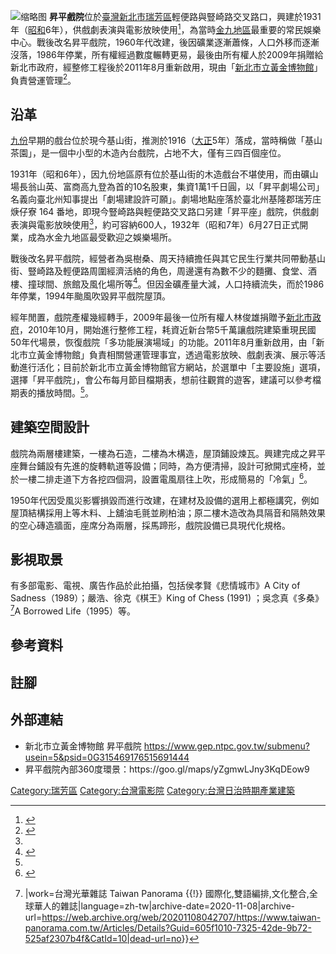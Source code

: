 [[File:TW_台灣_Taiwan_新北市_New_Taipei_瑞芳區_Ruifang_District_昇平戲院_Shengping_Theater_August_2019_SSG_19.jpg|缩略图]]
'''昇平戲院'''位於[[臺灣|臺灣]][[新北市|新北市]][[瑞芳區|瑞芳區]]輕便路與豎崎路交叉路口，興建於1931年（[[昭和|昭和]]6年），供戲劇表演與電影放映使用<ref name=":0">{{Cite journal|title=記憶的溫度：新北市昇平戲院與曼谷Nang Loeng電影院的活化再利用計畫博物館與文化|author=黃心蓉、邱馨儀|url=|journal=博物館與文化|issue=18|doi=|others=|year=2019|volume=|page=115-139|pmid=}}</ref>，為當時[[水金九|金九地區]]最重要的常民娛樂中心。戰後改名昇平戲院，1960年代改建，後因礦業逐漸蕭條，人口外移而逐漸沒落，1986年停業，所有權經過數度輾轉更易，最後由所有權人於2009年捐贈給新北市政府，經整修工程後於2011年8月重新啟用，現由「[[新北市立黃金博物館|新北市立黃金博物館]]」負責營運管理<ref name=":1">{{Cite journal|title=九份昇平戲院 重現古早風華|author=賴宛琳|url=https://www.watchinese.com/article/2012/4555?page=show&device=desktop|journal=看雜誌|issue=120|doi=|others=|year=2012|volume=|page=|pmid=|access-date=2020-10-31|archive-date=2020-11-05|archive-url=https://web.archive.org/web/20201105214020/https://www.watchinese.com/article/2012/4555?page=show&device=desktop|dead-url=no}}</ref>。

== 沿革 ==
[[九份|九份]]早期的戲台位於現今基山街，推測於1916（[[大正|大正]]5年）落成，當時稱做「基山茶園」，是一個中小型的木造內台戲院，占地不大，僅有三四百個座位。{{NoteTag|〈女劇好況〉，《臺灣日日新報》，1916年7月24日。}}

1931年（昭和6年），因九份地區原有位於基山街的木造戲台不堪使用，而由礦山場長翁山英、富商高九登為首的10名股東，集資1萬1千日圓，以「昇平劇場公司」名義向臺北州知事提出「劇場建設許可願」。劇場地點座落於臺北州基隆郡瑞芳庄焿仔寮 164 番地，即現今豎崎路與輕便路交叉路口另建「昇平座」戲院，供戲劇表演與電影放映使用<ref name=":0" />，約可容納600人，1932年（昭和7年）6月27日正式開業，成為水金九地區最受歡迎之娛樂場所。

戰後改名昇平戲院，經營者為吳樹桑、周天持續擔任與其它民生行業共同帶動基山街、豎崎路及輕便路周圍經濟活絡的角色，周邊還有為數不少的麵攤、食堂、酒樓、撞球間、旅館及風化場所等<ref>{{Cite book|edition=初版|chapter=|url=https://www.worldcat.org/oclc/813621592|publisher=行政院文化建設委員會|date=|location=臺北市|isbn=957-8989-62-8|oclc=813621592|last=張瓈文|last2=|title=九份口述歷史與解說資料彙編|first=|year=1994|pages=}}</ref>。但因金礦產量大減，人口持續流失，而於1986年停業，1994年颱風吹毀昇平戲院屋頂。

經年閒置，戲院產權幾經轉手，2009年最後一位所有權人林俊雄捐贈予[[新北市政府|新北市政府]]，2010年10月，開始進行整修工程，耗資近新台幣5千萬讓戲院建築重現民國50年代場景，恢復戲院「多功能展演場域」的功能。2011年8月重新啟用，由「新北市立黃金博物館」負責相關營運管理事宜，透過電影放映、戲劇表演、展示等活動進行活化；目前於新北市立黃金博物館官方網站，於選單中「主要設施」選項，選擇「昇平戲院」，會公布每月節目檔期表，想前往觀賞的遊客，建議可以參考檔期表的播放時間。<ref name=":1" />。

== 建築空間設計 ==
戲院為兩層樓建築，一樓為石造，二樓為木構造，屋頂鋪設煉瓦。興建完成之昇平座舞台鋪設有先進的旋轉軌道等設備；同時，為方便清掃，設計可掀開式座椅，並於一樓二排走道下方各挖四個洞，設置電風扇往上吹，形成簡易的「冷氣」<ref>{{Cite web|title=文化部全國藝文活動資訊系統網 ─ 藝文活動查詢|url=http://event.moc.gov.tw/sp.asp?xdurl=ccEvent2013/ccEvent_cp.asp&cuItem=2175085&ctNode=676&mp=1|accessdate=2020-10-31|work=event.moc.gov.tw|archive-date=2020-11-04|archive-url=https://web.archive.org/web/20201104031337/http://event.moc.gov.tw/sp.asp?xdurl=ccEvent2013%2FccEvent_cp.asp&cuItem=2175085&ctNode=676&mp=1|dead-url=no}}</ref>。

1950年代因受風災影響損毀而進行改建，在建材及設備的選用上都極講究，例如屋頂結構採用上等木料、上舖油毛氈並刷柏油；原二樓木造改為具隔音和隔熱效果的空心磚造牆面，座席分為兩層，採馬蹄形，戲院設備已具現代化規格。

== 影視取景 ==
有多部電影、電視、廣告作品於此拍攝，包括侯孝賢《悲情城市》A City of Sadness（1989）；嚴浩、徐克《棋王》King of Chess (1991) ；吳念真《多桑》<ref>{{Cite web|title=吳導帶路，驚豔水金九|url=https://www.taiwan-panorama.com.tw/Articles/Details?Guid=605f1010-7325-42de-9b72-525af2307b4f&CatId=10|accessdate=2020-10-31|last=國際化,雙語編排,文化整合,全球華人的雜誌|first=台灣光華雜誌 Taiwan Panorama {{!}}|work=台灣光華雜誌 Taiwan Panorama {{!}} 國際化,雙語編排,文化整合,全球華人的雜誌|language=zh-tw|archive-date=2020-11-08|archive-url=https://web.archive.org/web/20201108042707/https://www.taiwan-panorama.com.tw/Articles/Details?Guid=605f1010-7325-42de-9b72-525af2307b4f&CatId=10|dead-url=no}}</ref>A Borrowed Life（1995）等。

== 參考資料 ==
<references />

== 註腳 ==
<references group="註" />
== 外部連結 ==
*新北市立黃金博物館 昇平戲院 https://www.gep.ntpc.gov.tw/submenu?usein=5&psid=0G315469176515691444 {{Wayback|url=https://www.gep.ntpc.gov.tw/submenu?usein=5&psid=0G315469176515691444 |date=20210120000744 }}
*昇平戲院內部360度環景：https://goo.gl/maps/yZgmwLJny3KqDEow9
[[Category:瑞芳區|Category:瑞芳區]]
[[Category:台灣電影院|Category:台灣電影院]]
[[Category:台灣日治時期產業建築|Category:台灣日治時期產業建築]]